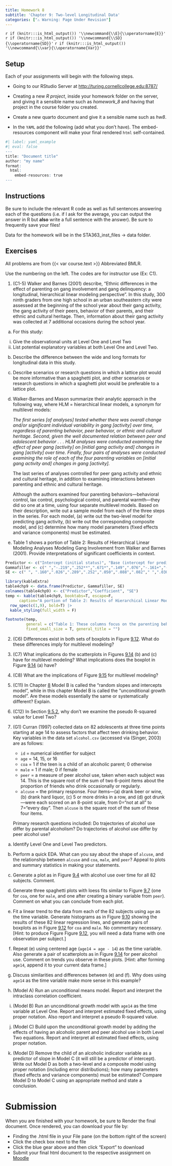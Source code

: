 ```yaml
---
title: Homework 8
subtitle: 'Chapter 9: Two-level Longitudinal Data'
categories: ["⚠️ Warning: Page Under Revision"]
---
```


`r if (knitr:::is_html_output()) '\\newcommand{\\E}{\\operatorname{E}}'`
`r if (knitr:::is_html_output()) '\\newcommand{\\SD}{\\operatorname{SD}}'`
`r if (knitr:::is_html_output()) '\\newcommand{\\var}{\\operatorname{Var}}'`


## Setup

Each of your assignments will begin with the following steps.

-   Going to our RStudio Server at <http://turing.cornellcollege.edu:8787/>

-   Creating a new *R project*, inside your homework folder on the server, and giving it a sensible name such as *homework_8* and having that project in the course folder you created. 

-   Create a new quarto document and give it a sensible name such as *hw8*.

-   In the `YAML` add the following (add what you don't have). The embed-resources component will make your final rendered `html` self-contained.

```r
#| label: yaml_example
#| eval: false
---
title: "Document title"
author: "my name"
format:
  html:
    embed-resources: true
---
```

## Instructions

Be sure to include the relevant R code as well as full sentences answering each of the questions (i.e. if I ask for the average, you can output the answer in R but **also** write a full sentence with the answer). Be sure to frequently save your files!

Data for the homework will be in the STA363_inst_files -> data folder.

## Exercises

All problems are from {{< var course.text >}} Abbreviated BMLR. 

Use the numbering on the left. The codes are for instructor use (Ex: C1).


1. (C1-5) Walker and Barnes (2001) describe, "Ethnic differences in the effect of parenting on gang involvement and gang delinquency: a longitudinal, hierarchical linear modeling perspective".  In this study, 300 ninth graders from one high school in an urban southeastern city were assessed at the beginning of the school year about their gang activity, the gang activity of their peers, behavior of their parents, and their ethnic and cultural heritage.  Then, information about their gang activity was collected at 7 additional occasions during the school year. 

a. For this study: 

  (i) Give the observational units at Level One and Level Two
  (ii) List potential explanatory variables at both Level One and Level Two.

b. Describe the difference between the wide and long formats for longitudinal data in this study.

c. Describe scenarios or research questions in which a lattice plot would be more informative than a spaghetti plot, and other scenarios or research questions in which a spaghetti plot would be preferable to a lattice plot.

d. Walker-Barnes and Mason summarize their analytic approach in the following way, where HLM = hierarchical linear models, a synonym for multilevel models:

    *The first series [of analyses] tested whether there was overall change and/or significant individual variability in gang [activity] over time, regardless of parenting behavior, peer behavior, or ethnic and cultural heritage.  Second, given the well documented relation between peer and adolescent behavior . . . HLM analyses were conducted examining the effect of peer gang [activity] on [initial gang activity and] changes in gang [activity] over time.  Finally, four pairs of analyses were conducted examining the role of each of the four parenting variables on [initial gang activity and] changes in gang [activity].*

    The last series of analyses controlled for peer gang activity and ethnic and cultural heritage, in addition to examining interactions between parenting and ethnic and cultural heritage.

    Although the authors examined four parenting behaviors---behavioral control, lax control, psychological control, and parental warmth---they did so one at a time, using four separate multilevel models.  Based on their description, write out a sample model from each of the three steps in the series.  For each model, (a) write out the two-level model for predicting gang activity, (b) write out the corresponding composite model, and (c) determine how many model parameters (fixed effects and variance components) must be estimated.


c. Table 1 shows a portion of Table 2: Results of Hierarchical Linear Modeling Analyses Modeling Gang Involvement from Walker and Barnes (2001).  Provide interpretations of significant coefficients in context.

```r
Predictor <- c("Intercept (initial status)", "Base (intercept for predicting int term)", "Peer behavior", "Black ethnicity", "White/Other ethnicity", "Parenting", "Black ethnicity X parenting", "White/Other ethnicity X parenting", "Slope (change)", "Base (intercept for predicting slope term)", "Peer behavior", "Black ethnicity", "White/Other ethnicity", "Parenting", "Black ethnicity X parenting", "White/Other ethnicity X parenting")
Gammafiller <- c(" ","-.219",".252**",".671*",".149",".076","-.161+","-.026"," ",".028","-.011*","-.132*","-.059","-.015+",".048**",".016")
SE <- c(" ", ".160",".026",".289",".252",".050",".088",".082"," ",".030",".005",".054",".046",".009",".017",".015")
```

```r
library(kableExtra)
table4chp9 <- data.frame(Predictor, Gammafiller, SE)
colnames(table4chp9) <- c("Predictor","Coefficient", "SE")
temp <- kable(table4chp9, booktabs=T, escape=F, 
      caption="A portion of Table 2: Results of Hierarchical Linear Modeling Analyses Modeling Gang Involvement from Walker-Barnes and Mason (2001).") |>
  row_spec(c(1,9), bold=T) |>
  kable_styling(full_width = F)

footnote(temp, 
         general = c("Table 1: These columns focus on the parenting behavior of psychological control.", "Table reports values for coefficients in the final model with all", "variables entered.  * p<.05; ** p<.01; + p<.10"),
         fixed_small_size = T, general_title = "")
```


2. (C6) Differences exist in both sets of boxplots in Figure [9.12](https://bookdown.org/roback/bookdown-BeyondMLR/ch-lon.html#fig:lon-box2).  What do these differences imply for multilevel modeling?

3. (C7) What implications do the scatterplots in Figures [9.14](https://bookdown.org/roback/bookdown-BeyondMLR/ch-lon.html#fig:lon-boxcatmat1) (b) and (c) have for multilevel modeling?  What implications does the boxplot in Figure [9.14](https://bookdown.org/roback/bookdown-BeyondMLR/ch-lon.html#fig:lon-boxcatmat1)  (a) have?

4. (C8) What are the implications of Figure [9.15](https://bookdown.org/roback/bookdown-BeyondMLR/ch-lon.html#fig:lon-boxmat1) for multilevel modeling?


5. (C11) In Chapter [8](https://bookdown.org/roback/bookdown-BeyondMLR/ch-multilevelintro.html#ch-multilevelintro) Model B is called the "random slopes and intercepts model", while in this chapter Model B is called the "unconditional growth model".  Are these models essentially the same or systematically different?  Explain.

6. (C12) In Section [9.5.2](https://bookdown.org/roback/bookdown-BeyondMLR/ch-lon.html#), why don't we examine the pseudo R-squared value for Level Two?

7. (G1) Curran (1997) collected data on 82 adolescents at three time points starting at age 14 to assess factors that affect teen drinking behavior.  Key variables in the data set `alcohol.csv` (accessed via (Singer, 2003) are as follows:
    - `id` = numerical identifier for subject
    - `age` = 14, 15, or 16
    - `coa` = 1 if the teen is a child of an alcoholic parent; 0 otherwise
    - `male` = 1 if male; 0 if female
    - `peer` = a measure of peer alcohol use, taken when each subject was 14.  This is the square root of the
      sum of two 6-point items about the proportion of friends who drink occasionally or regularly.
    - `alcuse` = the primary response.  Four items---(a) drank beer or wine, (b) drank hard liquor, (c) 5 or
      more drinks in a row, and (d) got drunk---were each scored on an 8-point scale, from 0="not at all" to
      7="every day".  Then `alcuse` is the square root of the sum of these four items. </ul>

    Primary research questions included:  Do trajectories of alcohol use differ by parental alcoholism?  Do trajectories of alcohol use differ by peer alcohol use?

a. Identify Level One and Level Two predictors.

b. Perform a quick EDA.  What can you say about the shape of `alcuse`, and the relationship between `alcuse` and `coa`, `male`, and `peer`?  Appeal to plots and summary statistics in making your statements.

c. Generate a plot as in Figure [9.4](https://bookdown.org/roback/bookdown-BeyondMLR/ch-lon.html#fig:lon-lat1) with alcohol use over time for all 82 subjects.  Comment.

d. Generate three spaghetti plots with loess fits similar to Figure [9.7](https://bookdown.org/roback/bookdown-BeyondMLR/ch-lon.html#fig:lon-spag3) (one for `coa`, one for `male`, and one after creating a binary variable from `peer`).  Comment on what you can conclude from each plot.

e. Fit a linear trend to the data from each of the 82 subjects using `age` as the time variable.  Generate histograms as in Figure [9.10](https://bookdown.org/roback/bookdown-BeyondMLR/ch-lon.html#fig:lon-histmat1) showing the results of these 82 linear regression lines, and generate pairs of boxplots as in Figure [9.12](https://bookdown.org/roback/bookdown-BeyondMLR/ch-lon.html#fig:lon-box2) for `coa` and `male`.  No commentary necessary.  [Hint: to produce Figure Figure [9.12](https://bookdown.org/roback/bookdown-BeyondMLR/ch-lon.html#fig:lon-box2), you will need a data frame with one observation per subject.]

f. Repeat (e) using centered age (`age14 = age - 14`) as the time variable.  Also generate a pair of scatterplots as in Figure [9.14](https://bookdown.org/roback/bookdown-BeyondMLR/ch-lon.html#fig:lon-boxcatmat1) for peer alcohol use.  Comment on trends you observe in these plots.  [Hint: after forming `age14`, append it to your current data frame.]

g. Discuss similarities and differences between (e) and (f).  Why does using `age14` as the time variable make more sense in this example?

h. (Model A) Run an unconditional means model.  Report and interpret the intraclass correlation coefficient.

i. (Model B) Run an unconditional growth model with `age14` as the time variable at Level One.  Report and interpret estimated fixed effects, using proper notation.  Also report and interpret a pseudo R-squared value.

j. (Model C) Build upon the unconditional growth model by adding the effects of having an alcoholic parent and peer alcohol use in both Level Two equations.  Report and interpret all estimated fixed effects, using proper notation.

k. (Model D) Remove the child of an alcoholic indicator variable as a predictor of slope in Model C (it will still be a predictor of intercept).  Write out Model D as both a two-level and a composite model using proper notation (including error distributions); how many parameters (fixed effects and variance components) must be estimated?  Compare Model D to Model C using an appropriate method and state a conclusion.

# Submission

When you are finished with your homework, be sure to Render the final document. Once rendered, you can download your file by:

-   Finding the .html file in your File pane (on the bottom right of the screen)
-   Click the check box next to the file
-   Click the blue gear above and then click "Export" to download
-   Submit your final html document to the respective assignment on [Moodle]({{< var course.moodle >}})



